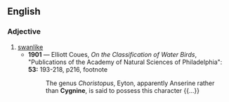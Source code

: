 ==English==
{{rfv}}
===Adjective===
{{en-adj}}

# [[swanlike]]
#* '''1901''' — Elliott Coues, ''On the Classification of Water Birds'',  "Publications of the Academy of Natural Sciences of Philadelphia": '''53:''' 193-218, p216, footnote
#*:The genus ''Choristopus'', Eyton, apparently Anserine rather than '''Cygnine''', is said to possess this character {{...}}